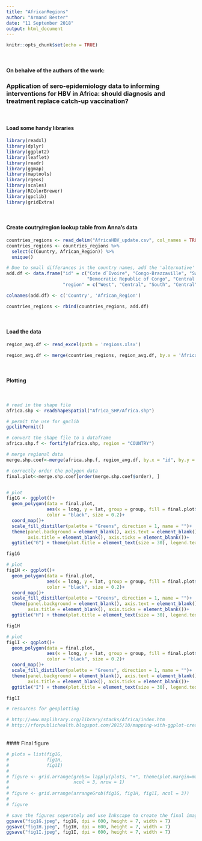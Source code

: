 ```yaml
---
title: "AfricanRegions"
author: "Armand Bester"
date: "11 September 2018"
output: html_document
---
```


```r
knitr::opts_chunk$set(echo = TRUE)
```


<br>

#### On behalve of the authors of the work:
### Application of sero-epidemiology data to informing interventions for HBV in Africa: should diagnosis and treatment replace catch-up vaccination?

<br>


#### Load some handy libraries
```r
library(readxl)
library(dplyr)
library(ggplot2)
library(leaflet)
library(readr)
library(ggmap)
library(maptools)
library(rgeos)
library(scales)
library(RColorBrewer)
library(gpclib)
library(gridExtra)


```

<br>


#### Create coutry/region lookup table from Anna's data

```r
countries_regions <- read_delim("AfricaHBV_update.csv", col_names = TRUE, delim = "|")
countries_regions <- countries_regions %>% 
  select(c(Country, African_Region)) %>% 
  unique()

# Due to small differances in the country names, add the 'alternative' spelling to the lookup table
add.df <- data.frame("id" = c("Cote d`Ivoire", "Congo-Brazzaville", "Swaziland", 
                              "Democratic Republic of Congo", "Central African Republic"), 
                     "region" = c("West", "Central", "South", "Central", "Central"))

colnames(add.df) <- c('Country', 'African_Region')

countries_regions <- rbind(countries_regions, add.df)

```

<br>

#### Load the data

```r
region_avg.df <- read_excel(path = 'regions.xlsx')

region_avg.df <- merge(countries_regions, region_avg.df, by.x = 'African_Region', by.y = 'Region',  all.x = TRUE)
```


<br>

#### Plotting

<br>

```r

# read in the shape file
africa.shp <- readShapeSpatial("Africa_SHP/Africa.shp")

# permit the use for gpclib
gpclibPermit()

# convert the shape file to a dataframe
africa.shp.f <- fortify(africa.shp, region = "COUNTRY")

# merge regional data
merge.shp.coef<-merge(africa.shp.f, region_avg.df, by.x = "id", by.y = 'Country', all.x=TRUE)

# correctly order the polygon data
final.plot<-merge.shp.coef[order(merge.shp.coef$order), ] 



```




```r
# plot
fig1G <- ggplot()+
  geom_polygon(data = final.plot,
               aes(x = long, y = lat, group = group, fill = final.plot$HBsAg),
               color = "black", size = 0.2)+
  coord_map()+
  scale_fill_distiller(palette = "Greens", direction = 1, name = "")+
  theme(panel.background = element_blank(), axis.text = element_blank(),
        axis.title = element_blank(), axis.ticks = element_blank())+
  ggtitle("G") + theme(plot.title = element_text(size = 30), legend.text = element_text(size = 20))

fig1G

# plot
fig1H <- ggplot()+
  geom_polygon(data = final.plot,
               aes(x = long, y = lat, group = group, fill = final.plot$`Anti-HBc`),
               color = "black", size = 0.2)+
  coord_map()+
  scale_fill_distiller(palette = "Greens", direction = 1, name = "")+
  theme(panel.background = element_blank(), axis.text = element_blank(),
        axis.title = element_blank(), axis.ticks = element_blank())+
  ggtitle("H") + theme(plot.title = element_text(size = 30), legend.text = element_text(size = 20))

fig1H

# plot
fig1I <- ggplot()+
  geom_polygon(data = final.plot,
               aes(x = long, y = lat, group = group, fill = final.plot$Susceptibles),
               color = "black", size = 0.2)+
  coord_map()+
  scale_fill_distiller(palette = "Greens", direction = 1, name = "")+
  theme(panel.background = element_blank(), axis.text = element_blank(),
        axis.title = element_blank(), axis.ticks = element_blank())+
  ggtitle("I") + theme(plot.title = element_text(size = 30), legend.text = element_text(size = 20))

fig1I

# resources for geoplotting

# http://www.maplibrary.org/library/stacks/Africa/index.htm
# http://rforpublichealth.blogspot.com/2015/10/mapping-with-ggplot-create-nice.html
```



<br>
#### Final figure
<br>

```r

# plots = list(fig1G,
#              fig1H,
#              fig1I)
#              
# figure <- grid.arrange(grobs= lapply(plots, "+", theme(plot.margin=margin(1,1,1,1))), 
#                        ncol = 3, nrow = 1)
# 
# figure <- grid.arrange(arrangeGrob(fig1G, fig1H, fig1I, ncol = 3))
# 
# figure

# save the figures seperately and use Inkscape to create the final image
ggsave("fig1G.jpeg", fig1G, dpi = 600, height = 7, width = 7)
ggsave("fig1H.jpeg", fig1H, dpi = 600, height = 7, width = 7)
ggsave("fig1I.jpeg", fig1I, dpi = 600, height = 7, width = 7)



```


<br>
<br>
<br>
<br>
























